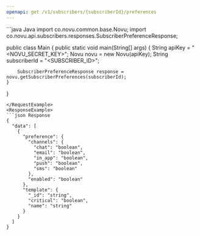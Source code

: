 ```yaml
---
openapi: get /v1/subscribers/{subscriberId}/preferences
---
```



<ApikeyWarning />

<RequestExample>
```java Java
import co.novu.common.base.Novu;
import co.novu.api.subscribers.responses.SubscriberPreferenceResponse;

public class Main {
public static void main(String[] args) {
String apiKey = "<NOVU_SECRET_KEY>";
Novu novu = new Novu(apiKey);
String subscriberId = "<SUBSCRIBER_ID>";

        SubscriberPreferenceResponse response = novu.getSubscriberPreferences(subscriberId);
    }

}

````
</RequestExample>
<ResponseExample>
```json Response
{
  "data": [
    {
      "preference": {
        "channels": {
          "chat": "boolean",
          "email": "boolean",
          "in_app": "boolean",
          "push": "boolean",
          "sms": "boolean"
        },
        "enabled": "boolean"
      },
      "template": {
        "_id": "string",
        "critical": "boolean",
        "name": "string"
      }
    }
  ]
}
````

</ResponseExample>
